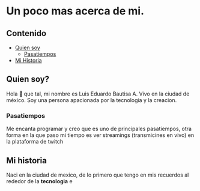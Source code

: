 # Un poco mas acerca de mi.

## Contenido

- [Quien soy](#soy)
  - [Pasatiempos](#pasatiempos)
- [Mi Historia](#historia)

## <a name="soy">Quien soy?</a>

Hola 👋 que tal, mi nombre es Luis Eduardo Bautisa A. Vivo en la ciudad de méxico. Soy una persona apacionada por la tecnologia y la creacion.

### <a name='pasatiempos'>Pasatiempos </a>

Me encanta programar y creo que es uno de principales pasatiempos, otra forma en la que paso mi tiempo es ver streamings (transmicines en vivo) en la plataforma de twitch

## <a name='historia'>Mi historia</a>

Naci en la ciudad de mexico, de lo primero que tengo en mis recuerdos al rededor de la **tecnologia** e
